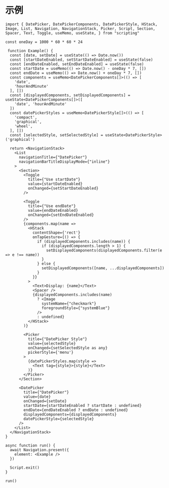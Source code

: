 # 示例

```tsx
import { DatePicker, DatePickerComponents, DatePickerStyle, HStack, Image, List, Navigation, NavigationStack, Picker, Script, Section, Spacer, Text, Toggle, useMemo, useState, } from "scripting"

const oneDay = 1000 * 60 * 60 * 24

 function Example() {
  const [date, setDate] = useState(() => Date.now())
  const [startDateEnabled, setStartDateEnabled] = useState(false)
  const [endDateEnabled, setEndDateEnabled] = useState(false)
  const startDate = useMemo(() => Date.now() - oneDay * 7, [])
  const endDate = useMemo(() => Date.now() + oneDay * 7, [])
  const components = useMemo<DatePickerComponents[]>(() => [
    'date',
    'hourAndMinute'
  ], [])
  const [displayedComponents, setDisplayedComponents] = useState<DatePickerComponents[]>([
    'date', 'hourAndMinute'
  ])
  const datePickerStyles = useMemo<DatePickerStyle[]>(() => [
    'compact',
    'graphical',
    'wheel',
  ], [])
  const [selectedStyle, setSelectedStyle] = useState<DatePickerStyle>('graphical')

  return <NavigationStack>
    <List
      navigationTitle={"DatePicker"}
      navigationBarTitleDisplayMode={"inline"}
    >
      <Section>
        <Toggle
          title={"Use startDate"}
          value={startDateEnabled}
          onChanged={setStartDateEnabled}
        />

        <Toggle
          title={"Use endDate"}
          value={endDateEnabled}
          onChanged={setEndDateEnabled}
        />
        {components.map(name =>
          <HStack
            contentShape={'rect'}
            onTapGesture={() => {
              if (displayedComponents.includes(name)) {
                if (displayedComponents.length > 1) {
                  setDisplayedComponents(displayedComponents.filter(e => e !== name))
                }
              } else {
                setDisplayedComponents([name, ...displayedComponents])
              }
            }}
          >
            <Text>Display: {name}</Text>
            <Spacer />
            {displayedComponents.includes(name)
              ? <Image
                systemName={"checkmark"}
                foregroundStyle={"systemBlue"}
              />
              : undefined}
          </HStack>
        )}

        <Picker
          title={"DatePicker Style"}
          value={selectedStyle}
          onChanged={setSelectedStyle as any}
          pickerStyle={'menu'}
        >
          {datePickerStyles.map(style =>
            <Text tag={style}>{style}</Text>
          )}
        </Picker>
      </Section>

      <DatePicker
        title={"DatePicker"}
        value={date}
        onChanged={setDate}
        startDate={startDateEnabled ? startDate : undefined}
        endDate={endDateEnabled ? endDate : undefined}
        displayedComponents={displayedComponents}
        datePickerStyle={selectedStyle}
      />
    </List>
  </NavigationStack>
}

async function run() {
  await Navigation.present({
    element: <Example />
  })

  Script.exit()
}

run()

```